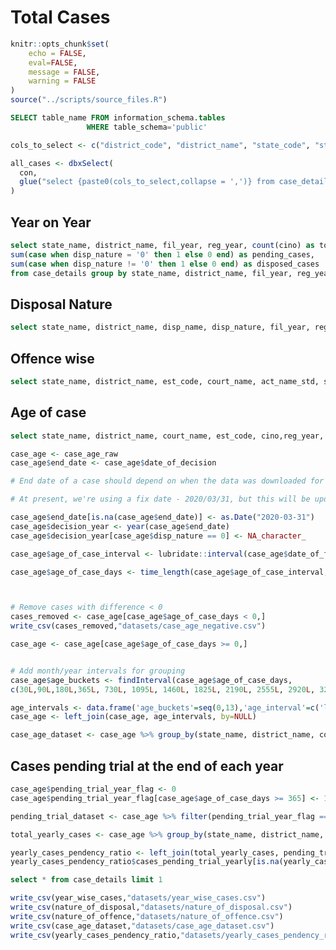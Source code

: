 # Total Cases {#total_cases}

```r
knitr::opts_chunk$set(
	echo = FALSE,
	eval=FALSE,
	message = FALSE,
	warning = FALSE
)
source("../scripts/source_files.R")
```

```sql
SELECT table_name FROM information_schema.tables
                 WHERE table_schema='public'
```


```r

cols_to_select <- c("district_code", "district_name", "state_code", "state_name", "complex_code", "court_code", "court_name", "court_no", "est_code", "cino", "case_no", "fil_no", "fil_year", "reg_no", "reg_year", "fir_no", "fir_year", "type_name", "date_of_decision", "date_of_filing", "dt_regis", "disp_name", "disp_nature", "police_station", "subordinate_court_no", "subordinate_court_case_type", "subordinate_court_case_no", "tranfer_est_flag")

all_cases <- dbxSelect(
  con,
  glue("select {paste0(cols_to_select,collapse = ',')} from case_details")
)
```

## Year on Year
```sql
select state_name, district_name, fil_year, reg_year, count(cino) as total_cases, 
sum(case when disp_nature = '0' then 1 else 0 end) as pending_cases,
sum(case when disp_nature != '0' then 1 else 0 end) as disposed_cases
from case_details group by state_name, district_name, fil_year, reg_year
```

## Disposal Nature
```sql
select state_name, district_name, disp_name, disp_nature, fil_year, reg_year, EXTRACT(year from date_of_decision) as decision_year, count(cino) as total_cases from case_details where disp_nature != '0' group by state_name, district_name, disp_name, disp_nature, fil_year, reg_year, decision_year
```

## Offence wise
```sql
select state_name, district_name, est_code, court_name, act_name_std, section_name_std, count(cino) as total_cases from (select c.act_name_std, c.section_name_std, d.* from acts_subset as c inner join (select a.*, b.state_name, b.district_name, b.est_code, b.court_name FROM case_acts as a LEFT JOIN case_details as b on a.cino=b.cino) as d on c.id = d.act) as e group by state_name, district_name, est_code, court_name, act_name_std, section_name_std
```

## Age of case
```sql
select state_name, district_name, court_name, est_code, cino,reg_year, fil_year, type_name, disp_name, disp_nature, dt_regis, date_of_filing, date_of_decision from case_details
```


```r
case_age <- case_age_raw
case_age$end_date <- case_age$date_of_decision 

# End date of a case should depend on when the data was downloaded for a state. This will ensure that we capture the correct status of a case (pending/disposed) as on the date of data-collection. 

# At present, we're using a fix date - 2020/03/31, but this will be updated as per the revised date of data collection for each state

case_age$end_date[is.na(case_age$end_date)] <- as.Date("2020-03-31")
case_age$decision_year <- year(case_age$end_date)
case_age$decision_year[case_age$disp_nature == 0] <- NA_character_

case_age$age_of_case_interval <- lubridate::interval(case_age$date_of_filing,case_age$end_date)

case_age$age_of_case_days <- time_length(case_age$age_of_case_interval, "days")



# Remove cases with difference < 0
cases_removed <- case_age[case_age$age_of_case_days < 0,]
write_csv(cases_removed,"datasets/case_age_negative.csv")

case_age <- case_age[case_age$age_of_case_days >= 0,]


# Add month/year intervals for grouping
case_age$age_buckets <- findInterval(case_age$age_of_case_days, 
c(30L,90L,180L,365L, 730L, 1095L, 1460L, 1825L, 2190L, 2555L, 2920L, 3285L, 3650L,Inf),rightmost.closed = TRUE)

age_intervals <- data.frame('age_buckets'=seq(0,13),'age_interval'=c('less than one month','one to three months','three to six months','six months to one year',"one to two years", "two to three years", "three to four years", "four to five years", "five to six years", "six to seven years", "seven to eight years", "eight to nine years", "nine to ten years","more than 10 years"))
case_age <- left_join(case_age, age_intervals, by=NULL)
```

```r
case_age_dataset <- case_age %>% group_by(state_name, district_name, court_name, est_code, type_name, disp_name, disp_nature, fil_year, decision_year, age_interval) %>% summarise(total_cases = length(cino))
```


## Cases pending trial at the end of each year
```r
case_age$pending_trial_year_flag <- 0
case_age$pending_trial_year_flag[case_age$age_of_case_days >= 365] <- 1

pending_trial_dataset <- case_age %>% filter(pending_trial_year_flag == 1) %>% group_by(state_name, district_name, reg_year, court_name, est_code, type_name, disp_name, disp_nature) %>% summarise(cases_pending_trial_yearly = length(cino))

total_yearly_cases <- case_age %>% group_by(state_name, district_name, reg_year, court_name, est_code, type_name, disp_name, disp_nature) %>% summarise(total_cases = length(cino))

yearly_cases_pendency_ratio <- left_join(total_yearly_cases, pending_trial_dataset, by=NULL)
yearly_cases_pendency_ratio$cases_pending_trial_yearly[is.na(yearly_cases_pendency_ratio$cases_pending_trial_yearly)] <- 0
```


```sql
select * from case_details limit 1
```


```r
write_csv(year_wise_cases,"datasets/year_wise_cases.csv")
write_csv(nature_of_disposal,"datasets/nature_of_disposal.csv")
write_csv(nature_of_offence,"datasets/nature_of_offence.csv")
write_csv(case_age_dataset,"datasets/case_age_dataset.csv")
write_csv(yearly_cases_pendency_ratio,"datasets/yearly_cases_pendency_ratio.csv")
```
